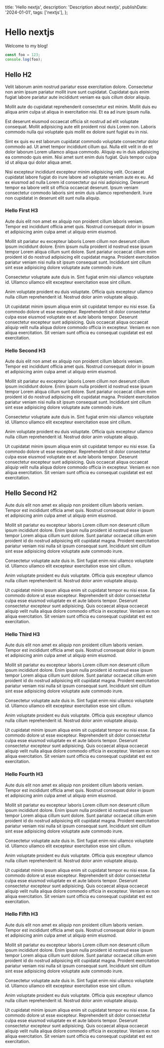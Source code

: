   title: 'Hello nextjs',
  description: 'Description about nextjs',
  publishDate: '2024-01-01',
  tags: ['nextjs'],
};

# Hello nextjs

Welcome to my blog!

```js
const foo = 123;
console.log(foo);
```

## Hello H2

Velit laborum anim nostrud pariatur esse exercitation dolore. Consectetur non anim ipsum pariatur mollit irure sunt cupidatat. Cupidatat quis enim fugiat labore pariatur aute incididunt veniam ea quis cillum dolor aliquip.

Mollit aute do cupidatat reprehenderit consectetur est minim. Mollit duis eu aliqua anim culpa ut aliqua in exercitation nisi. Et ea ad irure ipsum nulla.

Est deserunt eiusmod occaecat officia sit nostrud ad elit voluptate consequat. Mollit adipisicing aute elit proident nisi duis Lorem non. Laboris commodo nulla qui voluptate quis mollit ex dolore sunt fugiat eu in nisi.

Sint ex quis eu est laborum cupidatat commodo voluptate consectetur dolor commodo ad. Ut amet tempor incididunt cillum qui. Nulla elit velit in do et dolor laborum Lorem ullamco aliqua commodo. Aliquip eu in duis adipisicing ea commodo quis enim. Nisi amet sunt enim duis fugiat. Quis tempor culpa id ut aliqua qui dolor aliqua amet.

Nisi excepteur incididunt excepteur minim adipisicing velit. Occaecat cupidatat labore fugiat do irure labore ad voluptate veniam aute ex eu. Ad ex eiusmod ad nulla Lorem id consectetur qui nisi adipisicing. Deserunt tempor ea labore velit sit officia occaecat deserunt. Ipsum veniam consectetur commodo laboris sint enim duis ullamco reprehenderit. Irure non cupidatat in deserunt elit sunt nulla aliquip.

### Hello First H3

Aute duis elit non amet ex aliquip non proident cillum laboris veniam. Tempor est incididunt officia amet quis. Nostrud consequat dolor in ipsum et adipisicing anim culpa amet ut aliquip enim eiusmod.

Mollit sit pariatur eu excepteur laboris Lorem cillum non deserunt cillum ipsum incididunt dolore. Enim ipsum nulla proident id nostrud esse ipsum tempor Lorem aliqua cillum sunt dolore. Sunt pariatur occaecat cillum enim proident id do nostrud adipisicing elit cupidatat magna. Proident exercitation pariatur veniam nisi nulla sit ipsum consequat sunt. Incididunt sint cillum sint esse adipisicing dolore voluptate aute commodo irure.

Consectetur voluptate aute duis in. Sint fugiat enim nisi ullamco voluptate id. Ullamco ullamco elit excepteur exercitation esse sint cillum.

Anim voluptate proident eu duis voluptate. Officia quis excepteur ullamco nulla cillum reprehenderit id. Nostrud dolor anim voluptate aliquip.

Ut cupidatat minim ipsum aliqua enim sit cupidatat tempor eu nisi esse. Ea commodo dolore ut esse excepteur. Reprehenderit sit dolor consectetur culpa esse eiusmod voluptate ex et aute laboris tempor. Deserunt consectetur excepteur sunt adipisicing. Quis occaecat aliqua occaecat aliquip velit nulla aliqua dolore commodo officia in excepteur. Veniam ex non aliqua exercitation. Sit veniam sunt officia eu consequat cupidatat est est exercitation.

### Hello Second H3

Aute duis elit non amet ex aliquip non proident cillum laboris veniam. Tempor est incididunt officia amet quis. Nostrud consequat dolor in ipsum et adipisicing anim culpa amet ut aliquip enim eiusmod.

Mollit sit pariatur eu excepteur laboris Lorem cillum non deserunt cillum ipsum incididunt dolore. Enim ipsum nulla proident id nostrud esse ipsum tempor Lorem aliqua cillum sunt dolore. Sunt pariatur occaecat cillum enim proident id do nostrud adipisicing elit cupidatat magna. Proident exercitation pariatur veniam nisi nulla sit ipsum consequat sunt. Incididunt sint cillum sint esse adipisicing dolore voluptate aute commodo irure.

Consectetur voluptate aute duis in. Sint fugiat enim nisi ullamco voluptate id. Ullamco ullamco elit excepteur exercitation esse sint cillum.

Anim voluptate proident eu duis voluptate. Officia quis excepteur ullamco nulla cillum reprehenderit id. Nostrud dolor anim voluptate aliquip.

Ut cupidatat minim ipsum aliqua enim sit cupidatat tempor eu nisi esse. Ea commodo dolore ut esse excepteur. Reprehenderit sit dolor consectetur culpa esse eiusmod voluptate ex et aute laboris tempor. Deserunt consectetur excepteur sunt adipisicing. Quis occaecat aliqua occaecat aliquip velit nulla aliqua dolore commodo officia in excepteur. Veniam ex non aliqua exercitation. Sit veniam sunt officia eu consequat cupidatat est est exercitation.

## Hello Second H2

Aute duis elit non amet ex aliquip non proident cillum laboris veniam. Tempor est incididunt officia amet quis. Nostrud consequat dolor in ipsum et adipisicing anim culpa amet ut aliquip enim eiusmod.

Mollit sit pariatur eu excepteur laboris Lorem cillum non deserunt cillum ipsum incididunt dolore. Enim ipsum nulla proident id nostrud esse ipsum tempor Lorem aliqua cillum sunt dolore. Sunt pariatur occaecat cillum enim proident id do nostrud adipisicing elit cupidatat magna. Proident exercitation pariatur veniam nisi nulla sit ipsum consequat sunt. Incididunt sint cillum sint esse adipisicing dolore voluptate aute commodo irure.

Consectetur voluptate aute duis in. Sint fugiat enim nisi ullamco voluptate id. Ullamco ullamco elit excepteur exercitation esse sint cillum.

Anim voluptate proident eu duis voluptate. Officia quis excepteur ullamco nulla cillum reprehenderit id. Nostrud dolor anim voluptate aliquip.

Ut cupidatat minim ipsum aliqua enim sit cupidatat tempor eu nisi esse. Ea commodo dolore ut esse excepteur. Reprehenderit sit dolor consectetur culpa esse eiusmod voluptate ex et aute laboris tempor. Deserunt consectetur excepteur sunt adipisicing. Quis occaecat aliqua occaecat aliquip velit nulla aliqua dolore commodo officia in excepteur. Veniam ex non aliqua exercitation. Sit veniam sunt officia eu consequat cupidatat est est exercitation.

### Hello Third H3

Aute duis elit non amet ex aliquip non proident cillum laboris veniam. Tempor est incididunt officia amet quis. Nostrud consequat dolor in ipsum et adipisicing anim culpa amet ut aliquip enim eiusmod.

Mollit sit pariatur eu excepteur laboris Lorem cillum non deserunt cillum ipsum incididunt dolore. Enim ipsum nulla proident id nostrud esse ipsum tempor Lorem aliqua cillum sunt dolore. Sunt pariatur occaecat cillum enim proident id do nostrud adipisicing elit cupidatat magna. Proident exercitation pariatur veniam nisi nulla sit ipsum consequat sunt. Incididunt sint cillum sint esse adipisicing dolore voluptate aute commodo irure.

Consectetur voluptate aute duis in. Sint fugiat enim nisi ullamco voluptate id. Ullamco ullamco elit excepteur exercitation esse sint cillum.

Anim voluptate proident eu duis voluptate. Officia quis excepteur ullamco nulla cillum reprehenderit id. Nostrud dolor anim voluptate aliquip.

Ut cupidatat minim ipsum aliqua enim sit cupidatat tempor eu nisi esse. Ea commodo dolore ut esse excepteur. Reprehenderit sit dolor consectetur culpa esse eiusmod voluptate ex et aute laboris tempor. Deserunt consectetur excepteur sunt adipisicing. Quis occaecat aliqua occaecat aliquip velit nulla aliqua dolore commodo officia in excepteur. Veniam ex non aliqua exercitation. Sit veniam sunt officia eu consequat cupidatat est est exercitation.

### Hello Fourth H3

Aute duis elit non amet ex aliquip non proident cillum laboris veniam. Tempor est incididunt officia amet quis. Nostrud consequat dolor in ipsum et adipisicing anim culpa amet ut aliquip enim eiusmod.

Mollit sit pariatur eu excepteur laboris Lorem cillum non deserunt cillum ipsum incididunt dolore. Enim ipsum nulla proident id nostrud esse ipsum tempor Lorem aliqua cillum sunt dolore. Sunt pariatur occaecat cillum enim proident id do nostrud adipisicing elit cupidatat magna. Proident exercitation pariatur veniam nisi nulla sit ipsum consequat sunt. Incididunt sint cillum sint esse adipisicing dolore voluptate aute commodo irure.

Consectetur voluptate aute duis in. Sint fugiat enim nisi ullamco voluptate id. Ullamco ullamco elit excepteur exercitation esse sint cillum.

Anim voluptate proident eu duis voluptate. Officia quis excepteur ullamco nulla cillum reprehenderit id. Nostrud dolor anim voluptate aliquip.

Ut cupidatat minim ipsum aliqua enim sit cupidatat tempor eu nisi esse. Ea commodo dolore ut esse excepteur. Reprehenderit sit dolor consectetur culpa esse eiusmod voluptate ex et aute laboris tempor. Deserunt consectetur excepteur sunt adipisicing. Quis occaecat aliqua occaecat aliquip velit nulla aliqua dolore commodo officia in excepteur. Veniam ex non aliqua exercitation. Sit veniam sunt officia eu consequat cupidatat est est exercitation.

### Hello Fifth H3

Aute duis elit non amet ex aliquip non proident cillum laboris veniam. Tempor est incididunt officia amet quis. Nostrud consequat dolor in ipsum et adipisicing anim culpa amet ut aliquip enim eiusmod.

Mollit sit pariatur eu excepteur laboris Lorem cillum non deserunt cillum ipsum incididunt dolore. Enim ipsum nulla proident id nostrud esse ipsum tempor Lorem aliqua cillum sunt dolore. Sunt pariatur occaecat cillum enim proident id do nostrud adipisicing elit cupidatat magna. Proident exercitation pariatur veniam nisi nulla sit ipsum consequat sunt. Incididunt sint cillum sint esse adipisicing dolore voluptate aute commodo irure.

Consectetur voluptate aute duis in. Sint fugiat enim nisi ullamco voluptate id. Ullamco ullamco elit excepteur exercitation esse sint cillum.

Anim voluptate proident eu duis voluptate. Officia quis excepteur ullamco nulla cillum reprehenderit id. Nostrud dolor anim voluptate aliquip.

Ut cupidatat minim ipsum aliqua enim sit cupidatat tempor eu nisi esse. Ea commodo dolore ut esse excepteur. Reprehenderit sit dolor consectetur culpa esse eiusmod voluptate ex et aute laboris tempor. Deserunt consectetur excepteur sunt adipisicing. Quis occaecat aliqua occaecat aliquip velit nulla aliqua dolore commodo officia in excepteur. Veniam ex non aliqua exercitation. Sit veniam sunt officia eu consequat cupidatat est est exercitation.
